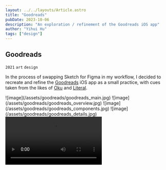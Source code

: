 ```yaml
---
layout: ../../layouts/Article.astro
title: "Goodreads"
pubDate: 2023-10-06
description: "An exploration / refinement of the Goodreads iOS app"
author: "Yihui Hu"
tags: ["design"]
---
```


## Goodreads

`2021`
`art`
`design`

In the process of swapping Sketch for Figma in my workflow, I decided to recreate and refine the [Goodreads](https://goodreads.com) iOS app as a small practice, with cues taken from the likes of [Oku](https://oku.club) and [Literal](https://literal.club).

<div className="image-container">
  ![image](/assets/goodreads/goodreads_main.jpg)
  ![image](/assets/goodreads/goodreads_overview.jpg)
  ![image](/assets/goodreads/goodreads_components.jpg)
  ![image](/assets/goodreads/goodreads_details.jpg)
</div>

<video controls autoplay>
  <source
    src="/assets/goodreads/goodreads_demo.mp4"
    type="video/mp4"
  ></source>
</video>

